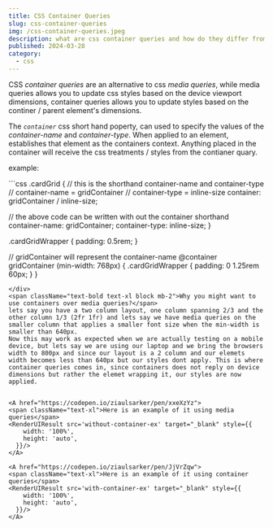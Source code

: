 ```yaml
---
title: CSS Container Queries 
slug: css-container-queries
img: /css-container-queries.jpeg
description: what are css container queries and how do they differ from css media queries.
published: 2024-03-28
category: 
  - css
---
```

CSS <em>container queries</em> are an alternative to css <em>media queries</em>, while media queries allows you to update css styles based on the device viewport dimensions, container queries allows you to update styles based on the continer / parent element's dimensions.

The <em><code>container</code></em> css short hand poperty, can used to specify the values of the <em>container-name</em> and <em> container-type</em>.
When applied to an element, establishes that element as the containers context. Anything placed in the container will receive the css treatments / styles from the contianer quary.

<Span> example: </Span>
<div>
```css
.cardGrid {
  // this is the shorthand container-name and container-type
  // container-name = gridContainer
  // container-type = inline-size
  container: gridContainer / inline-size;

  // the above code can be written with out the container shorthand
  container-name: gridContainer;
  container-type: inline-size;
}

.cardGridWrapper {
  padding: 0.5rem;
}

//  gridContainer will represent the container-name
@container gridContainer (min-width: 768px) {
  .cardGridWrapper {
    padding: 0 1.25rem 60px;
  }
}
```
</div>
<span className="text-bold text-xl block mb-2">Why you might want to use containers over media queries?</span>
lets say you have a two column layout, one column spanning 2/3 and the other column 1/3 (2fr 1fr) and lets say we have media queries on the smaller column that applies a smaller font size when the min-width is smaller than 640px. 
Now this may work as expected when we are actually testing on a mobile device, but lets say we are using our laptop and we bring the browsers width to 800px and since our layout is a 2 column and our elemets width becomes less than 640px but our styles dont apply. This is where container queries comes in, since containers does not reply on device dimensions but rather the elemet wrapping it, our styles are now applied.


<A href="https://codepen.io/ziaulsarker/pen/xxeXzYz"> 
<span className="text-xl">Here is an example of it using media queries</span>
<RenderUIResult src='without-container-ex' target="_blank" style={{
    width: '100%',
    height: 'auto',
  }}/>
</A>

<A href="https://codepen.io/ziaulsarker/pen/JjVrZqw"> 
<span className="text-xl">Here is an example of it using container queries</span>
<RenderUIResult src='with-container-ex' target="_blank" style={{
    width: '100%',
    height: 'auto',
  }}/>
</A>